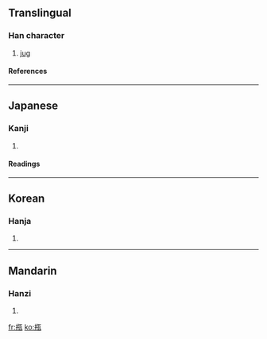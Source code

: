 {{see|瓶}}

==Translingual==
===Han character===
{{Han char|rn=98|rad=瓦|as=08|sn=13|four=|canj=卜十卜十弓 (YJYJN)}}
# [[jug]]
====References====
{{Han ref|kx=0750.030|dkj=21537|dj=1158.220|hdz=21427.010|uh=7501|ud=29953}}

----
==Japanese==
===Kanji===
{{ja-kanji|grade=|rs=瓦08}}
# {{defn|Japanese}} 
====Readings====
{{ja-readings|on=[[へい]] (hei), [[びん]] (bin)|kun=[[かめ]] (kame)|nanori=}}

----
==Korean==
===Hanja===
{{ko-hanja|hangeul=병|eumhun=|rv=byeong|mr=pyŏng|y=pyeng}}
# {{defn|Korean}}

----
==Mandarin==
===Hanzi===
{{cmn-hanzi|pin=[[píng]] ([[ping2]])|wg=p'ing<sup>2</sup>}}
# {{defn|Mandarin}}

[[fr:甁]]
[[ko:甁]]